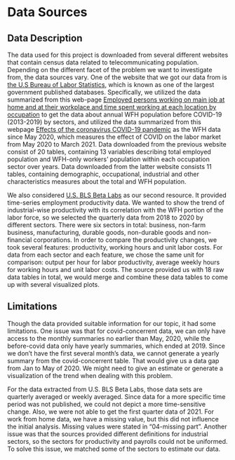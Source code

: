 # Data Sources

## Data Description
The data used for this project is downloaded from several different websites that contain census data related to telecommunicating population. Depending on the different facet of the problem we want to investigate from, the data sources vary. One of the website that we got our data from is [the U.S Bureau of Labor Statistics](https://www.bls.gov/), which is known as one of the largest government published databases. Specifically, we utilized the data summarized from this web-page [Employed persons working on main job at home and at their workplace and time spent working at each location by occupation](https://www.bls.gov/webapps/legacy/tustab7.htm) to get the data about annual WFH population before COVID-19 (2013-2019) by sectors, and utilized the data summarized from this webpage [Effects of the coronavirus COVID-19 pandemic](https://www.bls.gov/cps/effects-of-the-coronavirus-covid-19-pandemic.htm#data) as the WFH data since May 2020, which measures the effect of COVID on the labor market from May 2020 to March 2021. Data downloaded from the previous website consist of 20 tables, containing 13 variables describing total employed population and WFH-only workers' population within each occupation sector over years. Data downloaded from the latter website consists 11 tables, containing demographic, occupational, industrial and other characteristics measures about the total and WFH population.

We also considered [U.S. BLS Beta Labs](https://beta.bls.gov/dataQuery/find?st=220&r=20&s=score%3AD&fq=survey:[pr]&more=0) as our second resource. It provided time-series employment productivity data. We wanted to show the trend of industrial-wise productivity with its correlation with the WFH portion of the labor force, so we selected the quarterly data from 2018 to 2020 by different sectors. There were six sectors in total: business, non-farm business, manufacturing, durable goods, non-durable goods and non-financial corporations. In order to compare the productivity changes, we took several features: productivity, working hours and unit labor costs. For data from each sector and each feature, we chose the same unit for comparison: output per hour for labor productivity, average weekly hours for working hours and unit labor costs. The source provided us with 18 raw data tables in total, we would merge and combine these data tables to come up with several visualized plots.

## Limitations
Though the data provided suitable information for our topic, it had some limitations. One issue was that for covid-concerrent data, we can only have access to the monthly summaries no earlier than May, 2020, while the before-covid data only have yearly summaries, which ended at 2019. Since we don’t have the first several month’s data, we cannot generate a yearly summary from the covid-concerrent table. That would give us a data gap from Jan to May of 2020. We might need to give an estimate or generate a visualization of the trend when dealing with this problem.


For the data extracted from U.S. BLS Beta Labs, those data sets are quarterly averaged or weekly averaged. Since data for a more specific time period was not published, we could not depict a more time-sensitive change. Also, we were not able to get the first quarter data of 2021. For work from home data, we have a missing value, but this did not influence the initial analysis. Missing values were stated in "04-missing part". Another issue was that the sources provided different definitions for industrial sectors, so the sectors for productivity and payrolls could not be uniformed. To solve this issue, we matched some of the sectors to estimate our data.



